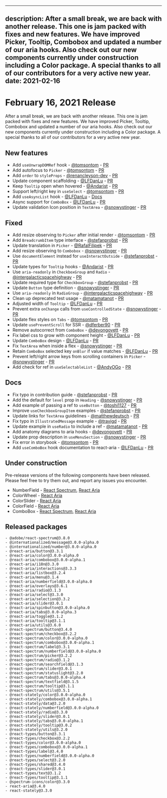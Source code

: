 <!-- Copyright 2020 Adobe. All rights reserved.
This file is licensed to you under the Apache License, Version 2.0 (the "License");
you may not use this file except in compliance with the License. You may obtain a copy
of the License at http://www.apache.org/licenses/LICENSE-2.0
Unless required by applicable law or agreed to in writing, software distributed under
the License is distributed on an "AS IS" BASIS, WITHOUT WARRANTIES OR REPRESENTATIONS
OF ANY KIND, either express or implied. See the License for the specific language
governing permissions and limitations under the License. -->


---
description: After a small break, we are back with another release. This one is jam packed with fixes and new features. We have improved Picker, Tooltip, Combobox and updated a number of our aria hooks. Also check out our new components currently under construction including a Color package. A special thanks to all of our contributors for a very active new year.
date: 2021-02-16
---

# February 16, 2021 Release

After a small break, we are back with another release. This one is jam packed with fixes and new features. We have improved Picker, Tooltip, Combobox and updated a number of our aria hooks. Also check out our new components currently under construction including a Color package. A special thanks to all of our contributors for a very active new year.

## New features
- Add `useUnwrapDOMRef` hook - [@tomsontom](https://github.com/tomsontom) - [PR](https://github.com/adobe/react-spectrum/pull/1322)
- Add autofocus to `Picker` - [@tomsontom](https://github.com/tomsontom) - [PR](https://github.com/adobe/react-spectrum/pull/1250)
- Add `order` to `styleProps` - [@renancleyson-dev](https://github.com/renancleyson-dev) - [PR](https://github.com/adobe/react-spectrum/pull/1351)
- Update component scaffolding - [@LFDanLu](https://github.com/LFDanLu) - [PR](https://github.com/adobe/react-spectrum/pull/1364)
- Keep `Tooltip` open when hovered - [@Andarist](https://github.com/Andarist) - [PR](https://github.com/adobe/react-spectrum/pull/1377)
- Support left/right key in `useSelect` - [@tomsontom](https://github.com/tomsontom) - [PR](https://github.com/adobe/react-spectrum/pull/1299)
- Add `useAsyncList` hook - [@LFDanLu](https://github.com/LFDanLu) - [Docs](https://react-spectrum.adobe.com/react-stately/useAsyncList.html)
- Async support for `ComboBox` - [@LFDanLu](https://github.com/LFDanLu) - [PR](https://github.com/adobe/react-spectrum/pull/1335)
- Update validation Icon position in `TextArea` - [@snowystinger](https://github.com/snowystinger) - [PR](https://github.com/adobe/react-spectrum/pull/1543)


## Fixed
- Add resize observing to `Picker` after initial render - [@tomsontom](https://github.com/tomsontom) - [PR](https://github.com/adobe/react-spectrum/pull/1284)
- Add `BreadcrumbItem` type interface - [@stefanprobst](https://github.com/stefanprobst) - [PR](https://github.com/adobe/react-spectrum/pull/1317)
- Update translation in `Picker` - [@RafalFilipek](https://github.com/RafalFilipek) - [PR](https://github.com/adobe/react-spectrum/pull/1309)
- Add resize observing to `Combobox` - [@snowystinger](https://github.com/snowystinger) - [PR](https://github.com/adobe/react-spectrum/pull/1333)
- Use `documentElement` instead for `useInteractOutside`  - [@stefanprobst](https://github.com/stefanprobst) - [PR](https://github.com/adobe/react-spectrum/pull/1369)
- Update types for `Tooltip` hooks - [@Andarist](https://github.com/Andarist) - [PR](https://github.com/adobe/react-spectrum/pull/1372)
- Use `aria-readonly` in `CheckboxGroup` and `Radio` - [@intergalacticspacehighway](https://github.com/intergalacticspacehighway) - [PR](https://github.com/adobe/react-spectrum/pull/1414)
- Update required type for `CheckboxGroup` - [@stefanprobst](https://github.com/stefanprobst) - [PR](https://github.com/adobe/react-spectrum/pull/1337)
- Update `Button` type definition - [@snowystinger](https://github.com/snowystinger) - [PR](https://github.com/adobe/react-spectrum/pull/1361)
- Use `aria-readonly` in `RadioGroup` - [@intergalacticspacehighway](https://github.com/intergalacticspacehighway) - [PR](https://github.com/adobe/react-spectrum/pull/1424)
- Clean up deprecated test usage - [@matamatanot](https://github.com/matamatanot) - [PR](https://github.com/adobe/react-spectrum/pull/1430)
- Adjusted width of `Tooltip` - [@LFDanLu](https://github.com/LFDanLu) - [PR](https://github.com/adobe/react-spectrum/pull/1451)
- Prevent extra `onChange` calls from `useControlledState` - [@snowystinger](https://github.com/snowystinger) - [PR](https://github.com/adobe/react-spectrum/pull/1480)
- Update flex styles on `Tabs` - [@tomsontom](https://github.com/tomsontom) - [PR](https://github.com/adobe/react-spectrum/pull/1473)
- Update `usePreventScroll` for SSR - [@dferber90](https://github.com/dferber90) - [PR](https://github.com/adobe/react-spectrum/pull/1315)
- Remove autocorrect from `ComboBox` - [@devongovett](https://github.com/devongovett) - [PR](https://github.com/adobe/react-spectrum/pull/1502)
- Fix label css to grow with component height  - [@LFDanLu](https://github.com/LFDanLu) - [PR](https://github.com/adobe/react-spectrum/pull/1575)
- Update `ComboBox` design - [@LFDanLu](https://github.com/LFDanLu) - [PR](https://github.com/adobe/react-spectrum/pull/1492)
- Fix `TextArea` when inside a flex - [@snowystinger](https://github.com/snowystinger) - [PR](https://github.com/adobe/react-spectrum/pull/1531)
- Retain `ComboBox` selected key `onBlur` if value matches - [@LFDanLu](https://github.com/LFDanLu) - [PR](https://github.com/adobe/react-spectrum/pull/1541)
- Prevent left/right arrow keys from scrolling containers in `Picker` - [@snowystinger](https://github.com/snowystinger) - [PR](https://github.com/adobe/react-spectrum/pull/1540)
- Add check for ref in `useSelectableList` - [@AndyOGo](https://github.com/AndyOGo) - [PR](https://github.com/adobe/react-spectrum/pull/1550)


## Docs
- Fix typo in contribution guide - [@stefanprobst](https://github.com/stefanprobst) - [PR](https://github.com/adobe/react-spectrum/pull/1319)
- Add the default for `level` prop in `Heading`  - [@snowystinger](https://github.com/snowystinger) - [PR](https://github.com/adobe/react-spectrum/pull/1349)
- Add example of passing a ref to `useButton` - [@toshi1127](https://github.com/toshi1127) - [PR](https://github.com/adobe/react-spectrum/pull/1298)
- Improve `useCheckboxGroupItem` examples - [@stefanprobst](https://github.com/stefanprobst) - [PR](https://github.com/adobe/react-spectrum/pull/1336)
- Update links for `TextArea` guidelines - [@matthewdeutsch](https://github.com/matthewdeutsch) - [PR](https://github.com/adobe/react-spectrum/pull/1357)
- Fix typo in `IllustratedMessage` example - [@travigd](https://github.com/travigd) - [PR](https://github.com/adobe/react-spectrum/pull/1410)
- Update example in `useRadio` to include a ref - [@matamatanot](https://github.com/matamatanot) - [PR](https://github.com/adobe/react-spectrum/pull/1370)
- Add anatomy diagrams to aria hooks - [@devongovett](https://github.com/devongovett) - [PR](https://github.com/adobe/react-spectrum/pull/1452)
- Update prop description in `useMenuSection` - [@snowystinger](https://github.com/snowystinger) - [PR](https://github.com/adobe/react-spectrum/pull/1461)
- Fix error in storybook - [@tomsontom](https://github.com/tomsontom) - [PR](https://github.com/adobe/react-spectrum/pull/1491)
- Add `useComboBox` hook documentation to react-aria - [@LFDanLu](https://github.com/LFDanLu) - [PR](https://github.com/adobe/react-spectrum/pull/1276)


## Under construction

Pre-release versions of the following components have been released. Please feel free to try them out, and report any issues you encounter.

- NumberField - [React Spectrum](https://react-spectrum.adobe.com/react-spectrum/NumberField.html), [React Aria](https://react-spectrum.adobe.com/react-aria/useNumberField.html)
- ColorWheel - [React Aria](https://react-spectrum.adobe.com/react-aria/useColorWheel.html)
- ColorSlider - [React Aria](https://react-spectrum.adobe.com/react-aria/useColorSlider.html)
- ColorField - [React Aria](https://react-spectrum.adobe.com/react-aria/useColorField.html)
- ComboBox - [React Spectrum](https://react-spectrum.adobe.com/react-spectrum/ComboBox.html), [React Aria](https://react-spectrum.adobe.com/react-aria/useComboBox.html)

## Released packages
```
- @adobe/react-spectrum@3.8.0
- @internationalized/message@3.0.0-alpha.0
- @internationalized/number@3.0.0-alpha.0
- @react-aria/button@3.3.1
- @react-aria/color@3.0.0-alpha.0
- @react-aria/combobox@3.0.0-alpha.1
- @react-aria/i18n@3.3.0
- @react-aria/interactions@3.3.3
- @react-aria/listbox@3.2.4
- @react-aria/menu@3.1.4
- @react-aria/numberfield@3.0.0-alpha.0
- @react-aria/overlays@3.6.1
- @react-aria/radio@3.1.3
- @react-aria/select@3.3.0
- @react-aria/selection@3.3.2
- @react-aria/slider@3.0.1
- @react-aria/spinbutton@3.0.0-alpha.0
- @react-aria/tabs@3.0.0-alpha.3
- @react-aria/toggle@3.1.2
- @react-aria/tooltip@3.1.1
- @react-aria/utils@3.6.0
- @react-spectrum/button@3.4.0
- @react-spectrum/checkbox@3.2.2
- @react-spectrum/color@3.0.0-alpha.0
- @react-spectrum/combobox@3.0.0-alpha.1
- @react-spectrum/label@3.3.1
- @react-spectrum/numberfield@3.0.0-alpha.0
- @react-spectrum/picker@3.2.2
- @react-spectrum/radio@3.1.2
- @react-spectrum/searchfield@3.1.3
- @react-spectrum/slider@3.0.1
- @react-spectrum/statuslight@3.2.0
- @react-spectrum/tabs@3.0.0-alpha.4
- @react-spectrum/textfield@3.1.5
- @react-spectrum/tooltip@3.1.1
- @react-spectrum/utils@3.5.1
- @react-stately/color@3.0.0-alpha.0
- @react-stately/combobox@3.0.0-alpha.1
- @react-stately/data@3.2.0
- @react-stately/numberfield@3.0.0-alpha.0
- @react-stately/radio@3.3.0
- @react-stately/slider@3.0.1
- @react-stately/tabs@3.0.0-alpha.1
- @react-stately/tooltip@3.0.2
- @react-stately/utils@3.2.0
- @react-types/button@3.3.1
- @react-types/checkbox@3.2.2
- @react-types/color@3.0.0-alpha.0
- @react-types/combobox@3.0.0-alpha.1
- @react-types/label@3.4.0
- @react-types/numberfield@3.0.0-alpha.0
- @react-types/select@3.2.0
- @react-types/shared@3.4.0
- @react-types/slider@3.0.1
- @react-types/text@3.1.2
- @react-types/tooltip@3.1.1
- @spectrum-icons/color@3.3.0
- react-aria@3.4.0
- react-stately@3.3.0
```
